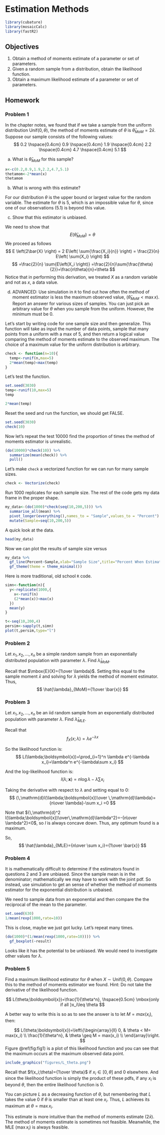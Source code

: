 # Estimation Methods {#EST}

```{r setup, include=FALSE}
library(cubature)
library(mosaicCalc)
library(fastR2)
```


\newcommand{\E}{\mbox{E}}
\newcommand{\Var}{\mbox{Var}}
\newcommand{\Cov}{\mbox{Cov}}
\newcommand{\Prob}{\mbox{P}}
\newcommand{\diff}{\,\mathrm{d}}


## Objectives

1) Obtain a method of moments estimate of a parameter or set of parameters.    
2) Given a random sample from a distribution, obtain the likelihood function.   
3) Obtain a maximum likelihood estimate of a parameter or set of parameters.  

## Homework  

### Problem 1 

In the chapter notes, we found that if we take a sample from the uniform distribution $\textsf{Unif}(0,\theta)$, the method of moments estimate of $\theta$ is $\hat{\theta}_{MoM}=2\bar{x}$. Suppose our sample consists of the following values: 
$$
0.2 \hspace{0.4cm} 0.9 \hspace{0.4cm} 1.9 \hspace{0.4cm} 2.2 \hspace{0.4cm} 4.7 \hspace{0.4cm} 5.1
$$

a) What is $\hat{\theta}_{MoM}$ for this sample? 

```{r}
x<-c(0.2,0.9,1.9,2.2,4.7,5.1)
thetamom<-2*mean(x)
thetamom
```

b) What is wrong with this estimate? 

For our distribution $\theta$ is the upper bound or largest value for the random variable. The estimate for $\theta$ is 5, which is an impossible value for $\theta$, since one of our observations (5.1) is beyond this value. 

c) Show that this estimator is unbiased.

We need to show that 
$$
E\left( \hat{\theta}_{MoM} \right) = \theta
$$
We proceed as follows
$$
E \left(2\bar{X} \right) = 2 E\left( \sum{\frac{X_i}{n}} \right) = \frac{2}{n} E\left( \sum{X_i} \right)
$$
$$
=\frac{2}{n}  \sum{E\left(X_i \right)} =\frac{2}{n}\sum{\frac{\theta}{2}}=\frac{n\theta}{n}=\theta
$$
Notice that in performing this derivation, we treated $X$ as a random variable and not as $x$, a data value.

\pagebreak

d) ADVANCED: Use simulation in `R` to find out how often the method of moment estimator is less the maximum observed value, ($\hat{\theta}_{MoM} < \max x$). Report an answer for various sizes of samples. You can just pick an arbitrary value for $\theta$ when you sample from the uniform. However, the minimum must be 0.


Let's start by writing code for one sample size and then generalize. This function will take as input the number of data points, sample that many points from a uniform with a max of 5, and then return a logical value comparing the method of moments estimate to the observed maximum. The choice of a maximum value for the uniform distribution is arbitrary.

```{r}
check <- function(n=10){
  temp<-runif(n,max=5)
  2*mean(temp)<max(temp)
}
```

Let's test the function.

```{r}
set.seed(3030)
temp<-runif(10,max=5)
temp
```  
```{r}
2*mean(temp)
```  

Reset the seed and run the function, we should get FALSE.

```{r}
set.seed(3030)
check(10)
```

Now let's repeat the test 10000 find the proportion of times the method of moments estimator is unrealistic.

```{r cache=TRUE}
(do(10000)*check(10)) %>%
  summarize(mean(check)) %>%
  pull()
```

Let's make `check` a vectorized function for we can run for many sample sizes.

```{r}
check <- Vectorize(check)
```

Run 1000 replicates for each sample size. The rest of the code gets my data frame in the proper shape.

```{r cache=TRUE}
my_data<-(do(1000)*check(seq(10,200,5))) %>%
  summarise_all(mean) %>%
  pivot_longer(everything(),names_to = "Sample",values_to = "Percent") %>%
  mutate(Sample=seq(10,200,5))
```

A quick look at the data.

```{r}
head(my_data)
```

Now we can plot the results of sample size versus


```{r}
my_data %>%
  gf_line(Percent~Sample,xlab="Sample Size",title="Percent When Estimator is Invalid") %>%
  gf_theme(theme = theme_minimal())
```

Here is more traditional, old school `R` code.

```{r lesson20b}
simn<-function(n){
  y<-replicate(1000,{
    x<-runif(n)
    (2*mean(x))<max(x)
  })
  mean(y)
}

t<-seq(10,200,4)
persim<-sapply(t,simn)
plot(t,persim,type="l")
```

### Problem 2

Let $x_1,x_2,...,x_n$ be a simple random sample from an exponentially distributed population with parameter $\lambda$. Find $\hat{\lambda}_{MoM}$. 

Recall that $\E(X)={1\over \lambda}$. Setting this equal to the sample moment $\bar{x}$ and solving for $\lambda$ yields the method of moment estimator. Thus,
$$
\hat{\lambda}_{MoM}={1\over \bar{x}}
$$

### Problem 3

Let $x_1,x_2,...,x_n$ be an iid random sample from an exponentially distributed population with parameter $\lambda$. Find $\hat{\lambda}_{MLE}$.

Recall that 
$$
f_X(x;\lambda)=\lambda e^{-\lambda x}
$$

So the likelihood function is: 
$$
L(\lambda;\boldsymbol{x})=\prod_{i=1}^n \lambda e^{-\lambda x_i}=\lambda^n e^{-\lambda\sum x_i}
$$

And the log-likelihood function is:
$$
l(\lambda;\boldsymbol{x})=n\log \lambda - \lambda \sum x_i
$$

Taking the derivative with respect to $\lambda$ and setting equal to 0:
$$
{\diff l(\lambda;\boldsymbol{x})\over \diff \lambda}={n\over \lambda}-\sum x_i =0
$$

Note that ${\diff^2 l(\lambda;\boldsymbol{x})\over\diff \lambda^2}=-{n\over \lambda^2}<0$, so $l$ is always concave down. Thus, any optimum found is a maximum. 

So, 
$$
\hat{\lambda}_{MLE}={n\over \sum x_i}={1\over \bar{x}}
$$

### Problem 4  

It is mathematically difficult to determine if the estimators found in questions 2 and 3 are unbiased. Since the sample mean is in the denominator; mathematically we may have to work with the joint pdf. So instead, use simulation to get an sense of whether the method of moments estimator for the exponential distribution is unbaised.

We need to sample data from an exponential and then compare the the reciprocal of the mean to the parameter.

```{r}
set.seed(630)
1/mean(rexp(1000,rate=10))
```

This is close, maybe we just got lucky. Let's repeat many times.

```{r}
(do(1000)*(1/mean(rexp(1000,rate=10)))) %>%
  gf_boxplot(~result)
```

Looks like it has the potential to be unbiased. We would need to investigate other values for $\lambda$.

### Problem 5  

Find a maximum likelihood estimator for $\theta$ when $X\sim\textsf{Unif}(0,\theta)$. Compare this to the method of moments estimator we found. Hint: Do not take the derivative of the likelihood function. 

$$
L(\theta;\boldsymbol{x})=\frac{1}{\theta^n}, \hspace{0.5cm} \mbox{only if all }x_i\leq \theta
$$

A better way to write this is so as to see the answer is to let $M =max(x_i)$, then:

$$
L(\theta;\boldsymbol{x})=\left\{\begin{array}{ll} 0, & \theta < M= max(x_i) \\
\frac{1}{\theta^n}, & \theta \geq M = max(x_i) \\
\end{array}\right. 
$$
Figure \@ref(fig:fig1) is a plot of this likelihood function and you can see that the maximum occurs at the maximum observed data point. 

```{r fig1,echo=F,fig.align='center',fig.cap="A graph of the likelihood function"}
include_graphics("figures/L_theta.png")
```

Recall that $f(x_i;\theta)={1\over \theta}$ if $x_i\in [0,\theta]$ and 0 elsewhere. And since the likelihood function is simply the product of these pdfs, if any $x_i$ is beyond $\theta$, then the entire likelihood function is 0. 

You can picture $L$ as a decreasing function of $\theta$, but remembering that $L$ takes the value 0 if $\theta$ is smaller than at least one $x_i$. Thus, $L$ achieves its maximum at $\theta=\max x_i$. 

This estimate is more intuitive than the method of moments estimate ($2\bar{x}$). The method of moments estimate is sometimes not feasible. Meanwhile, the MLE ($\max x_i$) is always feasible. 

